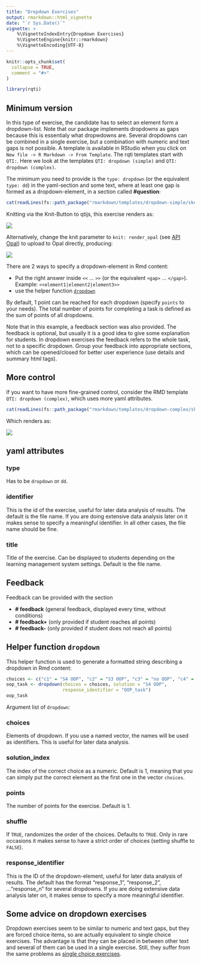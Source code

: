 ```yaml
---
title: "Dropdown Exercises"
output: rmarkdown::html_vignette
date: "`r Sys.Date()`"
vignette: >
    %\VignetteIndexEntry{Dropdown Exercises}
    %\VignetteEngine{knitr::rmarkdown}
    %\VignetteEncoding{UTF-8}
---
```


```r
knitr::opts_chunk$set(
  collapse = TRUE,
  comment = "#>"
)
```

```r
library(rqti)
```

## Minimum version

In this type of exercise, the candidate has to select an element form a dropdown-list. Note that our package implements dropdowns as gaps because this is essentialy what dropwdowns are. Several dropdowns can be combined in a single exercise, but a combination with numeric and text gaps is not possible. A template is available in RStudio when you click on `New file -> R Markdown -> From Template`. The rqti templates start with `QTI:`. Here we look at the templates `QTI: dropdown (simple)` and `QTI: dropdown (complex)`.

The minimum you need to provide is the `type: dropdown` (or the equivalent `type: dd`) in the yaml-section and some text, where at least one gap is formed as a dropdown-element, in a section called  **\#question**:

```r
cat(readLines(fs::path_package("rmarkdown/templates/dropdown-simple/skeleton", "skeleton.Rmd", package = "rqti")), sep = '\n')
```

Knitting via the Knit-Button to qtijs, this exercise renders as:

![](images/dropdown.png)

Alternatively, change the knit parameter to `knit: render_opal` (see [API Opal](api_opal.html)) to upload to Opal directly, producing:

![](images/dropdown-simple.jpg)

There are 2 ways to specify a dropdown-element in Rmd content:

- Put the right answer inside `<<` ... `>>` (or the equivalent `<gap>` ... `</gap>`). Example: `<<element1|element2|element3>>`
- use the helper function [`dropdown`](#helper-function-dropdown)

By default, 1 point can be reached for each dropdown (specify `points` to your needs). The total number of points for completing a task is defined as the sum of points of all dropdowns.

Note that in this example, a feedback section was also provided. The feedback is
optional, but usually it is a good idea to give some explanation for students. In dropdown exercises the feedback refers to the whole task, not to a specific dropdown. Group your feedback into appropriate sections, which can be opened/closed for better user experience (use details and summary html tags).

## More control

If you want to have more fine-grained control, consider the RMD template `QTI: dropdown (complex)`, which uses more yaml attributes.

```r
cat(readLines(fs::path_package("rmarkdown/templates/dropdown-complex/skeleton", "skeleton.Rmd", package = "rqti")), sep = '\n')
```

Which renders as:

![](images/dropdown-complex.jpg)

## yaml attributes

### type

Has to be `dropdown` or `dd`.

### identifier

This is the id of the exercise, useful for later data analysis of results. The default is the file name. If you are doing extensive data analysis later on it makes sense to specify a meaningful identifier. In all other cases, the file name should be fine.

### title

Title of the exercise. Can be displayed to students depending on the learning management system settings. Default is the file name.

## Feedback

Feedback can be provided with the section

-   **\# feedback** (general feedback, displayed every time, without conditions)
-   **\# feedback+** (only provided if student reaches all points)
-   **\# feedback-** (only provided if student does not reach all points)

## Helper function `dropdown`

This helper function is used to generate a formatted string describing a dropdown in Rmd content:

```r
choices <- c("c1" = "S4 OOP", "c2" = "S3 OOP", "c3" = "no OOP", "c4" = "R6 OOP")
oop_task <- dropdown(choices = choices, solution = "S4 OOP",
                     response_identifier = "OOP_task")
oop_task
```

Argument list of `dropdown`:

### choices

Elements of dropdown. If you use a named vector, the names will be used as identifiers. This is useful for later data analysis.

### solution_index

The index of the correct choice as a numeric. Default is 1, meaning that you can simply put the correct element as the first one in the vector `choices`.
<!-- An alternative is to use `solution_string`. Using both, will throw an error. -->

<!-- ### solution_string -->

<!-- String that is identical to the correct element (for the above example `solution = "S4 OOP"`). Note that this is optional. Simply use the correct choice as the first element of `choices`, which is more concise. An alternative is to use `solution_index`. Using both, will throw an error. -->

### points

The number of points for the exercise. Default is 1.

### shuffle

If `TRUE`, randomizes the order of the choices. Defaults to `TRUE`. Only in rare occasions it makes sense to have a strict order of choices (setting shuffle to `FALSE`).

### response_identifier

This is the ID of the dropdown-element, useful for later data analysis of results. The default has the format "response_1", "response_2", ..."response_n" for several dropdowns. If you are doing extensive data analysis later on, it makes sense to specify a more meaningful identifier.

## Some advice on dropdown exercises 

Dropdown exercises seem to be similar to numeric and text gaps, but they are forced choice items, so are actually equivalent to single choice exercises. The advantage is that they can be placed in between other text and several of them can be used in a single exercise. Still, they suffer from the same problems as [single choice exercises](singlechoice.html).
